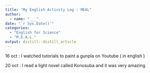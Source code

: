 ```yaml
---
title: "My English Activity Log : MEAL"
author:
  - name: "___" 
date: "`r Sys.Date()`"
categories:
  - "English for Science"
  - "M.E.A.L."
output: distill::distill_article
---
```


16 oct : I watched tutorials to paint a gunpla on Youtube ( in english )

20 oct : I read a light novel called Konosuba and it was very amazing

